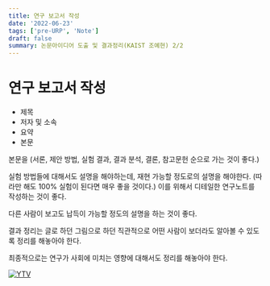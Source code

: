 ```yaml
---
title: 연구 보고서 작성
date: '2022-06-23'
tags: ['pre-URP', 'Note']
draft: false
summary: 논문아이디어 도출 및 결과정리(KAIST 조예현) 2/2
---
```


# 연구 보고서 작성

- 제목
- 저자 및 소속
- 요약
- 본문

본문을 (서론, 제안 방법, 실험 결과, 결과 분석, 결론, 참고문헌 순으로 가는 것이 좋다.)

실험 방법들에 대해서도 설명을 해야하는데, 재현 가능할 정도로의 설명을 해야한다. (따라만 해도 100% 실험이 된다면 매우 좋을 것이다.)
이를 위해서 디테일한 연구노트를 작성하는 것이 좋다.

다른 사람이 보고도 납득이 가능할 정도의 설명을 하는 것이 좋다.

결과 정리는 글로 하던 그림으로 하던 직관적으로 어떤 사람이 보더라도 알아볼 수 있도록 정리를 해놓아야 한다.

최종적으로는 연구가 사회에 미치는 영향에 대해서도 정리를 해놓아야 한다.

[![YTV](https://img.youtube.com/vi/nfl27z_kI8Y/0.jpg)](https://www.youtube.com/watch?v=nfl27z_kI8Y)
